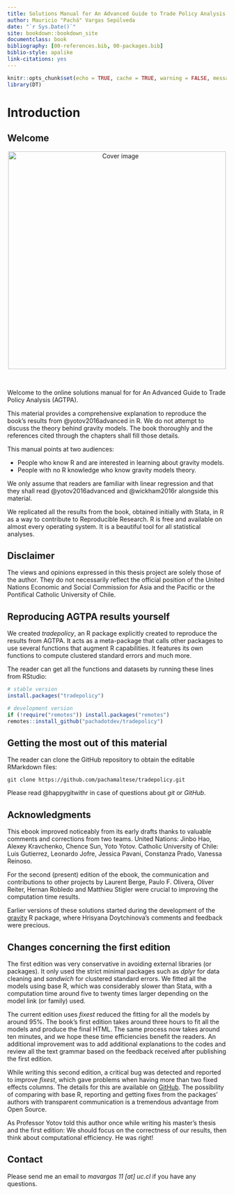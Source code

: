 ```yaml
---
title: Solutions Manual for An Advanced Guide to Trade Policy Analysis in R
author: Mauricio "Pachá" Vargas Sepúlveda
date: "`r Sys.Date()`"
site: bookdown::bookdown_site
documentclass: book
bibliography: [00-references.bib, 00-packages.bib]
biblio-style: apalike
link-citations: yes
---
```


```r
knitr::opts_chunk$set(echo = TRUE, cache = TRUE, warning = FALSE, message = FALSE)
library(DT)
```

# Introduction {#intro}

## Welcome

<center>
<img src="cover.png" height="500" alt="Cover image" />
</center>

</br>

Welcome to the online solutions manual for for An Advanced Guide to Trade Policy Analysis (AGTPA).

This material provides a comprehensive explanation to reproduce the book's results from @yotov2016advanced in R. We do not attempt to discuss the theory behind gravity models. The book thoroughly and the references cited through the chapters shall fill those details.

This manual points at two audiences:

* People who know R and are interested in learning about gravity models.
* People with no R knowledge who know gravity models theory.

We only assume that readers are familiar with linear regression and that they shall read @yotov2016advanced and @wickham2016r alongside this material.

We replicated all the results from the book, obtained initially with Stata, in R as a way to contribute to Reproducible Research. R is free and available on almost every operating system. It is a beautiful tool for all statistical analyses.

## Disclaimer

The views and opinions expressed in this thesis project are solely those of the author. They do not necessarily reflect the official position of the United Nations Economic and Social Commission for Asia and the Pacific or the Pontifical Catholic University of Chile.

## Reproducing AGTPA results yourself

We created *tradepolicy*, an R package explicitly created to reproduce the results from AGTPA. It acts as a meta-package that calls other packages to use several functions that augment R capabilities. It features its own functions to compute clustered standard errors and much more.

The reader can get all the functions and datasets by running these lines from RStudio:

```r
# stable version
install.packages("tradepolicy")

# development version
if (!require("remotes")) install.packages("remotes")
remotes::install_github("pachadotdev/tradepolicy")
```

## Getting the most out of this material

The reader can clone the GitHub repository to obtain the editable RMarkdown files:

```
git clone https://github.com/pachamaltese/tradepolicy.git
```

Please read @happygitwithr in case of questions about *git* or *GitHub*.

## Acknowledgments

This ebook improved noticeably from its early drafts thanks to valuable comments and corrections from two teams. United Nations: Jinbo Hao, Alexey Kravchenko, Chence Sun, Yoto Yotov. Catholic University of Chile: Luis Gutierrez, Leonardo Jofre, Jessica Pavani, Constanza Prado, Vanessa Reinoso.

For the second (present) edition of the ebook, the communication and contributions to other projects by Laurent Berge, Paulo F. Olivera, Oliver Reiter, Hernan Robledo and Matthieu Stigler were crucial to improving the computation time results.

Earlier versions of these solutions started during the development of the [gravity](https://cran.r-project.org/package=gravity) R package, where Hrisyana Doytchinova's comments and feedback were precious.

## Changes concerning the first edition

The first edition was very conservative in avoiding external libraries (or packages). It only used the strict minimal packages such as *dplyr* for data cleaning and *sandwich* for clustered standard errors. We fitted all the models using base R, which was considerably slower than Stata, with a computation time around five to twenty times larger depending on the model link (or family) used.

The current edition uses *fixest* reduced the fitting for all the models by around 95%. The book's first edition takes around three hours to fit all the models and produce the final HTML. The same process now takes around ten minutes, and we hope these time efficiencies benefit the readers. An additional improvement was to add additional explanations to the codes and review all the text grammar based on the feedback received after publishing the first edition.

While writing this second edition, a critical bug was detected and reported to improve *fixest*, which gave problems when having more than two fixed effects columns. The details for this are available on [GitHub](https://github.com/lrberge/fixest/issues/286). The possibility of comparing with base R, reporting and getting fixes from the packages' authors with transparent communication is a tremendous advantage from Open Source.

As Professor Yotov told this author once while writing his master's thesis and the first edition: We should focus on the correctness of our results, then think about computational efficiency. He was right!

## Contact

Please send me an email to *mavargas 11* *[at]* *uc.cl* if you have any questions.
